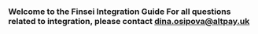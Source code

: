 ### Welcome to the Finsei Integration Guide For all questions related to integration, please contact [dina.osipova@altpay.uk](mailto:dina.osipova@altpay.uk)